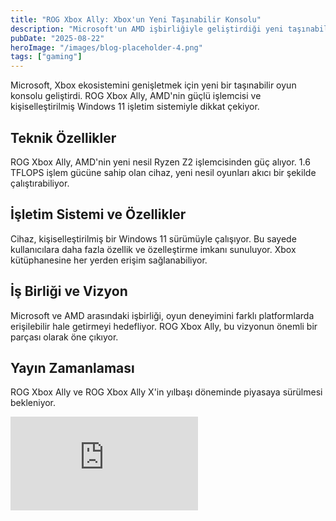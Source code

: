 ```yaml
---
title: "ROG Xbox Ally: Xbox'un Yeni Taşınabilir Konsolu"
description: "Microsoft'un AMD işbirliğiyle geliştirdiği yeni taşınabilir oyun konsolu ROG Xbox Ally tanıtıldı."
pubDate: "2025-08-22"
heroImage: "/images/blog-placeholder-4.png"
tags: ["gaming"]
---
```


Microsoft, Xbox ekosistemini genişletmek için yeni bir taşınabilir oyun konsolu geliştirdi. ROG Xbox Ally, AMD'nin güçlü işlemcisi ve kişiselleştirilmiş Windows 11 işletim sistemiyle dikkat çekiyor.

## Teknik Özellikler

ROG Xbox Ally, AMD'nin yeni nesil Ryzen Z2 işlemcisinden güç alıyor. 1.6 TFLOPS işlem gücüne sahip olan cihaz, yeni nesil oyunları akıcı bir şekilde çalıştırabiliyor.

## İşletim Sistemi ve Özellikler

Cihaz, kişiselleştirilmiş bir Windows 11 sürümüyle çalışıyor. Bu sayede kullanıcılara daha fazla özellik ve özelleştirme imkanı sunuluyor. Xbox kütüphanesine her yerden erişim sağlanabiliyor.

## İş Birliği ve Vizyon

Microsoft ve AMD arasındaki işbirliği, oyun deneyimini farklı platformlarda erişilebilir hale getirmeyi hedefliyor. ROG Xbox Ally, bu vizyonun önemli bir parçası olarak öne çıkıyor.

## Yayın Zamanlaması

ROG Xbox Ally ve ROG Xbox Ally X'in yılbaşı döneminde piyasaya sürülmesi bekleniyor.

<div class="video-wrap">
	<iframe src="https://www.youtube.com/embed/SOKm9dDOSC8?si=lRZuHOxq6693-hxx" title="YouTube video player" frameborder="0" allow="accelerometer; autoplay; clipboard-write; encrypted-media; gyroscope; picture-in-picture; web-share" referrerpolicy="strict-origin-when-cross-origin" allowfullscreen></iframe>
</div>